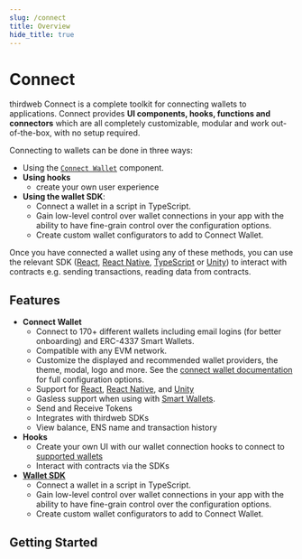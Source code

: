 ```yaml
---
slug: /connect
title: Overview
hide_title: true
---
```



# Connect

thirdweb Connect is a complete toolkit for connecting wallets to applications. Connect provides **UI components, hooks, functions and connectors** which are all completely customizable, modular and work out-of-the-box, with no setup required.

Connecting to wallets can be done in three ways:

- Using the [`Connect Wallet`](/connect/connect-wallet) component.
- **Using hooks**
  - create your own user experience
- **Using the wallet SDK**:
  - Connect a wallet in a script in TypeScript.
  - Gain low-level control over wallet connections in your app with the ability to have fine-grain control over the configuration options.
  - Create custom wallet configurators to add to Connect Wallet.

Once you have connected a wallet using any of these methods, you can use the relevant SDK ([React](/react), [React Native](/react-native), [TypeScript](/typescript) or [Unity](/unity)) to interact with contracts e.g. sending transactions, reading data from contracts.

## Features

- **Connect Wallet**
  - Connect to 170+ different wallets including email logins (for better onboarding) and ERC-4337 Smart Wallets.
  - Compatible with any EVM network.
  - Customize the displayed and recommended wallet providers, the theme, modal, logo and more. See the [connect wallet documentation](/connect/connect-wallet#configuration-options) for full configuration options.
  - Support for [React](/connect/usage-with-react-sdk), [React Native](/connect/usage-with-react-native-sdk), and [Unity](/connect/usage-with-unity-sdk)
  - Gasless support when using with [Smart Wallets](/react/react.smartwallet).
  - Send and Receive Tokens
  - Integrates with thirdweb SDKs
  - View balance, ENS name and transaction history
- **Hooks**
  - Create your own UI with our wallet connection hooks to connect to [supported wallets](/connect/supported-wallets)
  - Interact with contracts via the SDKs
- **[Wallet SDK](https://portal.thirdweb.com/wallet)**
  - Connect a wallet in a script in TypeScript.
  - Gain low-level control over wallet connections in your app with the ability to have fine-grain control over the configuration options.
  - Create custom wallet configurators to add to Connect Wallet.

<div className="col col--12" style={{ padding: 8 }}>
  <QuickstartCard
    name="Try Out Connect Wallet"
    link="https://thirdweb.com/dashboard/wallets/connect"
    image="/assets/product/connect-wallet.png"
  />
</div>

## Getting Started

<div className="row" style={{ marginBottom: 12, padding: 8, paddingTop: 0 }}>
  <div className="col col--4" style={{ padding: 8 }}>
    <QuickstartCard
      name="TypeScript"
      link="connect/typescript"
      image="/assets/languages/typescript.png"
    />
  </div>
  <div className="col col--4" style={{ padding: 8 }}>
    <QuickstartCard
      name="React"
      link="/connect/react"
      image="/assets/languages/react.png"
    />
  </div>
  <div className="col col--4" style={{ padding: 8 }}>
    <QuickstartCard
      name="React Native"
      link="/connect/react-native"
      image="/assets/languages/react-native.png"
    />
  </div>
  <div className="col col--4" style={{ padding: 8 }}>
    <QuickstartCard
      name="Unity"
      link="connect/unity"
      image="/assets/languages/unity.webp"
    />
  </div>
</div>
